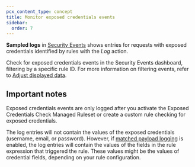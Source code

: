 ```yaml
---
pcx_content_type: concept
title: Monitor exposed credentials events
sidebar:
  order: 7
---
```



**Sampled logs** in [Security Events](/waf/analytics/security-events/) shows entries for requests with exposed credentials identified by rules with the _Log_ action.

Check for exposed credentials events in the Security Events dashboard, filtering by a specific rule ID. For more information on filtering events, refer to [Adjust displayed data](/waf/analytics/security-events/#adjust-displayed-data).

<Render file="leaked-credentials-recommend-detection" />

## Important notes

Exposed credentials events are only logged after you activate the Exposed Credentials Check Managed Ruleset or create a custom rule checking for exposed credentials.

The log entries will not contain the values of the exposed credentials (username, email, or password). However, if [matched payload logging](/waf/managed-rules/payload-logging/) is enabled, the log entries will contain the values of the fields in the rule expression that triggered the rule. These values might be the values of credential fields, depending on your rule configuration.
